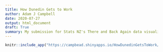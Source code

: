 ```yaml
---
title: How Dunedin Gets to Work
author: Adam J Campbell
date: 2020-07-27
output: html_document
draft: True
summary: My submission for Stats NZ's There and Back Again data visualisation competition
---
```


```r
knitr::include_app("https://campbead.shinyapps.io/HowDunedinGetsToWork/", height = "100%")
```

